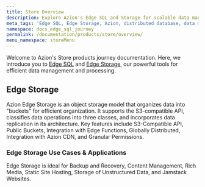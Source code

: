 ```yaml
---
title: Store Overview
description: Explore Azion's Edge SQL and Storage for scalable data management.
meta_tags: 'Edge SQL, Edge Storage, Azion, distributed database, data management, SQL queries, database resilience, scalable database, data processing, S3-compatible storage'
namespace: docs_edge_sql_journey
permalink: /documentation/products/store/overview/
menu_namespace: storeMenu
---
```


Welcome to Azion's Store products journey documentation. Here, we introduce you to [Edge SQL]() and [Edge Storage](), our powerful tools for efficient data management and processing.

## Edge Storage

Azion Edge Storage is an object storage model that organizes data into "buckets" for efficient organization. It supports the S3-compatible API, classifies data operations into three classes, and incorporates data replication in its architecture. Key features include S3-Compatible API, Public Buckets, Integration with Edge Functions, Globally Distributed, Integration with Azion CDN, and Granular Permissions.

### Edge Storage Use Cases & Applications

Edge Storage is ideal for Backup and Recovery, Content Management, Rich Media, Static Site Hosting, Storage of Unstructured Data, and Jamstack Websites.

